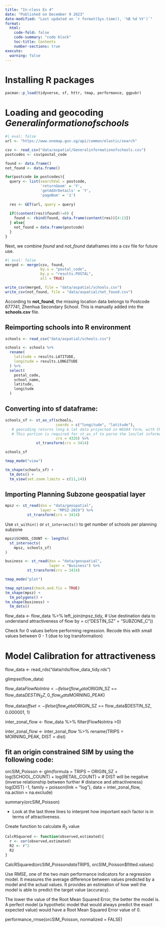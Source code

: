 ```yaml
---
title: "In-class Ex 4"
date: "Published on December 9 2023"
date-modified: "Last updated on `r format(Sys.time(), '%B %d %Y')`"
format:
  html:
    code-fold: false
    code-summary: "code block"
    toc-title: Contents
    number-sections: true
execute: 
  warning: false
---
```


# Installing R packages

```r
pacman::p_load(tidyverse, sf, httr, tmap, performance, ggpubr)
```

# Loading and geocoding *Generalinformationofschools*

```r
#| eval: false
url <- "https://www.onemap.gov.sg/api/common/elastic/search"

csv <- read_csv("data/aspatial/Generalinformationofschools.csv")
postcodes <- csv$postal_code

found <- data.frame()
not_found <- data.frame()

for(postcode in postcodes){
  query <- list(searchVal = postcode,
                'returnGeom' = 'Y',
                'getAddrDetails' = 'Y',
                'pageNum' = '1')
  
  res <- GET(url, query = query)
  
  if((content(res)$found)!=0) {
    found <- rbind(found, data.frame(content(res))[4:13])
  } else{
    not_found = data.frame(postcode)
  }
}
```

Next, we combine *found* and *not_found* dataframes into a csv file for future use.

```r
#| eval: false
merged <- merge(csv, found, 
                by.x = "postal_code",
                by.y = "results.POSTAL",
                all = TRUE)

write_csv(merged, file = "data/aspatial/schools.csv")
write_csv(not_found, file = "data/aspatial/not_found.csv")
```  

According to **not_found**, the missing location data belongs to Postcode 677741, Zhenhua Secondary School. This is manually added into the **schools.csv** file. 

## Reimporting **schools** into R environment

```r
schools <- read_csv("data/aspatial/schools.csv")
```

```r
schools <- schools %>%
  rename(
    latitude = results.LATITUDE,
    longitude = results.LONGITUDE
  ) %>%
  select(
    postal_code,
    school_name,
    latitude,
    longitude
  )
```

## Converting into **sf** dataframe:

```r
schools_sf <- st_as_sf(schools,
                       coords = c("longitude", "latitude"),
   # geocoding returns long & lat data projected in WGS84 form, with CRS 4326
   # This portion is required for st_as_sf to parse the lon/lat information
                       crs = 4326) %>%
              st_transform(crs = 3414)

schools_sf
```  

```r
tmap_mode("view")

tm_shape(schools_sf) +
  tm_dots() +
  tm_view(set.zoom.limits = c(11,14))
```


## Importing **Planning Subzone** geospatial layer

```r
mpsz <- st_read(dsn = "data/geospatial",
                layer = "MPSZ-2019") %>%
          st_transform(crs = 3414)
```
Use `st_within()` or `st_intersects()` to get number of schools per planning subzone

```r
mpsz$SCHOOL_COUNT <- lengths(
  st_intersects(
    mpsz, schools_sf)
)
```


```r
business <- st_read(dsn = "data/geospatial",
                    layer = "Business") %>%
          st_transform(crs = 3414)
```
```r
tmap_mode("plot")

tmap_options(check.and.fix = TRUE)
tm_shape(mpsz) +
  tm_polygons() +
tm_shape(business) +
  tm_dots()
```  


flow_data <- flow_data %>%
  left_join(mpsz_tidy,
        # Use destination data to understand attractiveness of flow
            by = c("DESTIN_SZ" = "SUBZONE_C"))


Check for 0 values before performing regression. Recode this with small values between 0 - 1 (due to log transformation)


# Model Calibration for attractiveness

flow_data <- read_rds("data/rds/flow_data_tidy.rds")

glimpse(flow_data)

flow_data$FlowNoIntra <- ifelse(
flow_data$ORIGIN_SZ == flow_data$DESTIN_SZ, 
                                0, flow_data$MORNING_PEAK)
                              
flow_data$offset <- ifelse(
flow_data$ORIGIN_SZ == flow_data$DESTIN_SZ,
                                0.000001, 1)
                                

inter_zonal_flow <- flow_data %>% filter(FlowNoIntra >0)

inter_zonal_flow <- inter_zonal_flow %>%
  rename(TRIPS = MORNING_PEAK,
         DIST = dist)

## fit an origin constrained SIM by using the following code:


orcSIM_Poisson <- glm(formula = TRIPS ~ ORIGIN_SZ +
                        log(SCHOOL_COUNT) +
                        log(RETAIL_COUNT) +
              # DIST will be negative (inverse relationship between further 
                # distance and attractiveness)
                        log(DIST) -1,
              family = poisson(link = "log"),
              data = inter_zonal_flow,
              na.action = na.exclude)

summary(orcSIM_Poisson)


* Look at the last three lines to interpret how important each factor is in terms of attractiveness. 

Create function to calculate $R_2$ value

```r
CalcRSquared <- function(observed,estimated){
  r <- cor(observed,estimated)
  R2 <- r^2
  R2
}
```


CalcRSquared(orcSIM_Poisson$data$TRIPS, orcSIM_Poisson$fitted.values)

Use RMSE, one of the two main performance indicators for a regression model. It measures the average difference between values predicted by a model and the actual values. It provides an estimation of how well the model is able to predict the target value (accuracy).

The lower the value of the Root Mean Squared Error, the better the model is. A perfect model (a hypothetic model that would always predict the exact expected value) would have a Root Mean Squared Error value of 0.

performance_rmse(orcSIM_Poisson, normalized = FALSE)